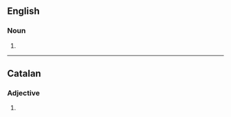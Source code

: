 ==English==

===Noun===
{{head|en|noun plural form}}

# {{plural of|provincial|lang=en}}

----

==Catalan==

===Adjective===
{{head|ca|adjective form}}

# {{plural of|provincial|lang=ca}}